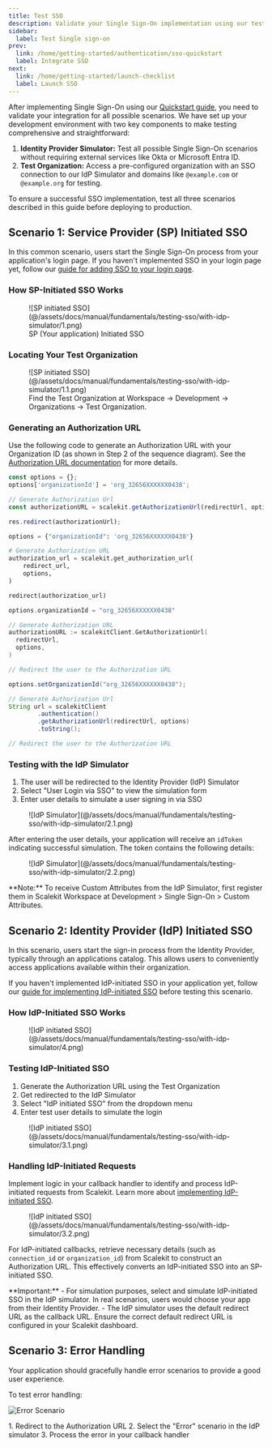 ```yaml
---
title: Test SSO
description: Validate your Single Sign-On implementation using our test environment
sidebar:
  label: Test Single sign-on
prev:
  link: /home/getting-started/authentication/sso-quickstart
  label: Integrate SSO
next:
  link: /home/getting-started/launch-checklist
  label: Launch SSO
---
```



After implementing Single Sign-On using our [Quickstart guide](/manual/sso-quickstart/), you need to validate your integration for all possible scenarios. We have set up your development environment with two key components to make testing comprehensive and straightforward:

1. **Identity Provider Simulator:** Test all possible Single Sign-On scenarios without requiring external services like Okta or Microsoft Entra ID.
2. **Test Organization:** Access a pre-configured organization with an SSO connection to our IdP Simulator and domains like `@example.com` or `@example.org` for testing.

To ensure a successful SSO implementation, test all three scenarios described in this guide before deploying to production.

## Scenario 1: Service Provider (SP) Initiated SSO

In this common scenario, users start the Single Sign-On process from your application's login page. If you haven't implemented SSO in your login page yet, follow our [guide for adding SSO to your login page](/manual/getting-started/installation).

### How SP-Initiated SSO Works

<figure>
  ![SP initiated SSO](@/assets/docs/manual/fundamentals/testing-sso/with-idp-simulator/1.png)
  <figcaption>SP (Your application) Initiated SSO</figcaption>
</figure>

### Locating Your Test Organization

<figure>
  ![SP initiated SSO](@/assets/docs/manual/fundamentals/testing-sso/with-idp-simulator/1.1.png)
  <figcaption>
    Find the Test Organization at Workspace → Development → Organizations → Test Organization.
  </figcaption>
</figure>

### Generating an Authorization URL

Use the following code to generate an Authorization URL with your Organization ID (as shown in Step 2 of the sequence diagram). See the [Authorization URL documentation](/manual/getting-started/authenticate-users) for more details.

<Tabs syncKey="language-preference">
<TabItem value="nodejs" label="Node.js">

```js
const options = {};
options['organizationId'] = 'org_32656XXXXXX0438';

// Generate Authorization Url
const authorizationURL = scalekit.getAuthorizationUrl(redirectUrl, options);

res.redirect(authorizationUrl);
```

</TabItem>

<TabItem value="python" label="Python">

```py
options = {"organizationId": 'org_32656XXXXXX0438'}

# Generate Authorization URL
authorization_url = scalekit.get_authorization_url(
    redirect_url,
    options,
)

redirect(authorization_url)
```

</TabItem>

<TabItem value="go" label="Go">

```go
options.organizationId = "org_32656XXXXXX0438"

// Generate Authorization URL
authorizationURL := scalekitClient.GetAuthorizationUrl(
  redirectUrl,
  options,
)

// Redirect the user to the Authorization URL
```

</TabItem>
<TabItem value="java" label="Java">

```java
options.setOrganizationId("org_32656XXXXXX0438");

// Generate Authorization Url
String url = scalekitClient
        .authentication()
        .getAuthorizationUrl(redirectUrl, options)
        .toString();

// Redirect the user to the Authorization URL
```

</TabItem>
</Tabs>

### Testing with the IdP Simulator

1. The user will be redirected to the Identity Provider (IdP) Simulator
2. Select "User Login via SSO" to view the simulation form
3. Enter user details to simulate a user signing in via SSO

<figure>
  ![IdP Simulator](@/assets/docs/manual/fundamentals/testing-sso/with-idp-simulator/2.1.png)
</figure>

After entering the user details, your application will receive an `idToken` indicating successful simulation. The token contains the following details:

<figure>
  ![IdP Simulator](@/assets/docs/manual/fundamentals/testing-sso/with-idp-simulator/2.2.png)
</figure>

<Aside>
**Note:** To receive Custom Attributes from the IdP Simulator, first register them in Scalekit Workspace at Development > Single Sign-On > Custom Attributes.
</Aside>

## Scenario 2: Identity Provider (IdP) Initiated SSO

In this scenario, users start the sign-in process from the Identity Provider, typically through an applications catalog. This allows users to conveniently access applications available within their organization.

If you haven't implemented IdP-initiated SSO in your application yet, follow our [guide for implementing IdP-initiated SSO](/guides/product/idp-init-sso) before testing this scenario.

### How IdP-Initiated SSO Works

<figure className="limited-width">
  ![IdP initiated SSO](@/assets/docs/manual/fundamentals/testing-sso/with-idp-simulator/4.png)
</figure>

### Testing IdP-Initiated SSO

1. Generate the Authorization URL using the Test Organization
2. Get redirected to the IdP Simulator
3. Select "IdP initiated SSO" from the dropdown menu
4. Enter test user details to simulate the login

<figure className="limited-width">
  ![IdP initiated SSO](@/assets/docs/manual/fundamentals/testing-sso/with-idp-simulator/3.1.png)
</figure>

### Handling IdP-Initiated Requests

Implement logic in your callback handler to identify and process IdP-initiated requests from Scalekit. Learn more about [implementing IdP-initiated SSO](/guides/product/idp-init-sso).

<figure>
  ![IdP initiated SSO](@/assets/docs/manual/fundamentals/testing-sso/with-idp-simulator/3.2.png)
</figure>

For IdP-initiated callbacks, retrieve necessary details (such as `connection_id` or `organization_id`) from Scalekit to construct an Authorization URL. This effectively converts an IdP-initiated SSO into an SP-initiated SSO.

<Aside>
**Important:**
- For simulation purposes, select and simulate IdP-initiated SSO in the IdP simulator. In real scenarios, users would choose your app from their Identity Provider.
- The IdP simulator uses the default redirect URL as the callback URL. Ensure the correct default redirect URL is configured in your Scalekit dashboard.
</Aside>

## Scenario 3: Error Handling

Your application should gracefully handle error scenarios to provide a good user experience.

To test error handling:

  ![Error Scenario](@/assets/docs/manual/fundamentals/testing-sso/with-idp-simulator/5.png)

<Steps>
1. Redirect to the Authorization URL
2. Select the "Error" scenario in the IdP simulator
3. Process the error in your callback handler
</Steps>
